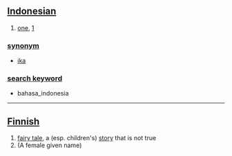 == [[Indonesian]] ==

# [[one]], [[1]]

=== [[synonym]] ===
* [[ika]]

=== [[search keyword]] ===
* bahasa_indonesia

----

== [[Finnish]] ==

# [[fairy tale]], a (esp. children's) [[story]] that is not true
# (A female given name)